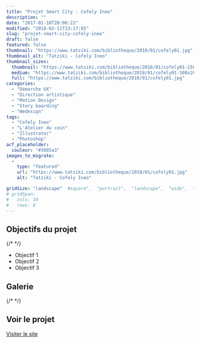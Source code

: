 ```yaml
---
title: "Projet Smart City : Cofely Ineo"
description: ""
date: "2017-01-18T20:06:22"
modified: "2018-02-11T23:17:05"
slug: "projet-smart-city-cofely-ineo"
draft: false
featured: false
thumbnail: "https://www.tatziki.com/bibliotheque/2018/01/cofely01.jpg"
thumbnail_alt: "Tatziki - Cofely Ineo"
thumbnail_sizes:
  thumbnail: "https://www.tatziki.com/bibliotheque/2018/01/cofely01-150x150.jpg"
  medium: "https://www.tatziki.com/bibliotheque/2018/01/cofely01-300x203.jpg"
  full: "https://www.tatziki.com/bibliotheque/2018/01/cofely01.jpg"
categories:
  - "Démarche UX"
  - "Direction artistique"
  - "Motion Design"
  - "Story boarding"
  - "Wedesign"
tags:
  - "Cofely Ineo"
  - "L'Atelier du coin"
  - "Illustrator"
  - "Photoshop"
acf_placeholder:
  couleur: "#3085a3"
images_to_migrate:
  -
    type: "featured"
    url: "https://www.tatziki.com/bibliotheque/2018/01/cofely01.jpg"
    alt: "Tatziki - Cofely Ineo"

gridSize: "landscape"  #square",  "portrait",  "landscape",  "wide",  "tall",  "feat",  "mini",
# gridSpan:
#   cols: 10
#   rows: 8
---
```


## Objectifs du projet

{/* <!-- TODO: Ajouter les objectifs depuis ACF --> */}
- Objectif 1
- Objectif 2
- Objectif 3

## Galerie

{/* <!-- TODO: Ajouter les images du projet --> */}

## Voir le projet

[Visiter le site](https://www.tatziki.com/projet-smart-city-cofely-ineo/)
